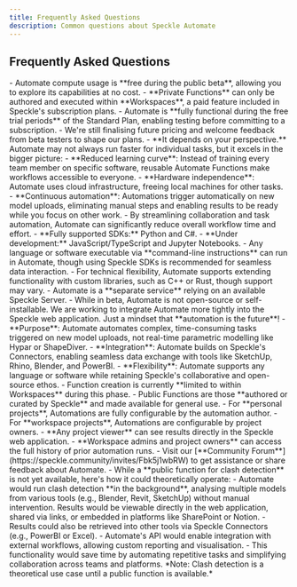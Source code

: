 ```yaml
---
title: Frequently Asked Questions
description: Common questions about Speckle Automate
---
```


## Frequently Asked Questions

<AccordionGroup>
<Accordion title="How much does Speckle Automate cost? Is it included in enterprise plans?">
- Automate compute usage is **free during the public beta**, allowing you to explore its capabilities at no cost.
- **Private Functions** can only be authored and executed within **Workspaces**, a paid feature included in Speckle's subscription plans.
- Automate is **fully functional during the free trial periods** of the Standard Plan, enabling testing before committing to a subscription.
- We're still finalising future pricing and welcome feedback from beta testers to shape our plans.
</Accordion>
<Accordion title="Is Speckle Automate faster than desktop workflows?">
- **It depends on your perspective.** Automate may not always run faster for individual tasks, but it excels in the bigger picture:
  - **Reduced learning curve**: Instead of training every team member on specific software, reusable Automate Functions make workflows accessible to everyone.
  - **Hardware independence**: Automate uses cloud infrastructure, freeing local machines for other tasks.
  - **Continuous automation**: Automations trigger automatically on new model uploads, eliminating manual steps and enabling results to be ready while you focus on other work.
- By streamlining collaboration and task automation, Automate can significantly reduce overall workflow time and effort.
</Accordion>
<Accordion title="What programming languages and SDKs are supported by Speckle Automate?">
- **Fully supported SDKs:** Python and C#.
- **Under development:** JavaScript/TypeScript and Jupyter Notebooks.
- Any language or software executable via **command-line instructions** can run in Automate, though using Speckle SDKs is recommended for seamless data interaction.
- For technical flexibility, Automate supports extending functionality with custom libraries, such as C++ or Rust, though support may vary.
</Accordion>
<Accordion title="Is Speckle Automate part of the Speckle Server? How do I install or access it?">
- Automate is a **separate service** relying on an available Speckle Server.
- While in beta, Automate is not open-source or self-installable. We are working to integrate Automate more tightly into the Speckle web application.
</Accordion>
<Accordion title="What do I need to get started with Speckle Automate?">
Just a mindset that **automation is the future**!
</Accordion>
<Accordion title="How does Speckle Automate compare to Hypar, Viktor, or ShapeDiver?">
- **Purpose**: Automate automates complex, time-consuming tasks triggered on new model uploads, not real-time parametric modelling like Hypar or ShapeDiver.
- **Integration**: Automate builds on Speckle's Connectors, enabling seamless data exchange with tools like SketchUp, Rhino, Blender, and PowerBI.
- **Flexibility**: Automate supports any language or software while retaining Speckle's collaborative and open-source ethos.
</Accordion>
<Accordion title="Who can create Functions in Speckle Automate?">
- Function creation is currently **limited to within Workspaces** during this phase.
- Public Functions are those **authored or curated by Speckle** and made available for general use.
</Accordion>
<Accordion title="How do Automations work on personal vs workspace projects?">
- For **personal projects**, Automations are fully configurable by the automation author.
- For **workspace projects**, Automations are configurable by project owners.
</Accordion>
<Accordion title="Who can view automation results in Speckle Automate?">
- **Any project viewer** can see results directly in the Speckle web application.
- **Workspace admins and project owners** can access the full history of prior automation runs.
</Accordion>
<Accordion title="Where can I get help or support for Speckle Automate?">
- Visit our [**Community Forum**](https://speckle.community/invites/Fbk5j1wbRW) to get assistance or share feedback about Automate.
</Accordion>
<Accordion title="How would clash detection work in Speckle Automate?">
- While a **public function for clash detection** is not yet available, here's how it could theoretically operate:
  - Automate would run clash detection **in the background**, analysing multiple models from various tools (e.g., Blender, Revit, SketchUp) without manual intervention. Results would be viewable directly in the web application, shared via links, or embedded in platforms like SharePoint or Notion.
  - Results could also be retrieved into other tools via Speckle Connectors (e.g., PowerBI or Excel).
  - Automate's API would enable integration with external workflows, allowing custom reporting and visualisation.
- This functionality would save time by automating repetitive tasks and simplifying collaboration across teams and platforms.
*Note: Clash detection is a theoretical use case until a public function is available.*
</Accordion>
</AccordionGroup> 
